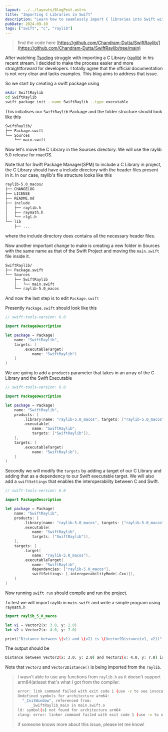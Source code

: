 ```yaml
---
layout: ../../layouts/BlogPost.astro
title: "Importing C Libraries in Swift"
description: "Learn how to seamlessly import C libraries into Swift with this comprehensive guide."
pubDate: 2024-09-10
tags: ["swift", "c", "raylib"]
---
```

> find the code here [https://github.com/Chandram-Dutta/SwiftRaylib/](https://github.com/Chandram-Dutta/SwiftRaylib/tree/main)

After watching [Tsoding](http://twitch.tv/tsoding) struggle with importing a C Library ([raylib](https://github.com/raysan5/raylib)) in his recent stream. I decided to make the process easier and more straightforward for developers. I totally agree that the official documentation is not very clear and lacks examples. This blog aims to address that issue.

So we start by creating a swift package using

```bash
mkdir SwiftRaylib
cd SwiftRaylib
swift package init --name SwiftRaylib --type executable
```

This initialises our `SwiftRaylib` Package and the folder structure should look like this

```bash
SwiftRaylib/
├── Package.swift
└── Sources
    └── main.swift
```

Now let's move the C Library in the Sources directory. We will use the raylib 5.0 release for macOS.

Note that for Swift Package Manager(SPM) to include a C Library in project, the C Library should have a include directory with the header files present in it. In our case, raylib's file structure looks like this

```bash
raylib-5.0_macos/
├── CHANGELOG
├── LICENSE
├── README.md
├── include
│   ├── raylib.h
│   ├── raymath.h
│   └── rlgl.h
└── lib
    ├── ...
```

where the include directory does contains all the necessary header files.

Now another important change to make is creating a new folder in Sources with the same name as that of the Swift Project and moving the `main.swift` file inside it.

```bash
SwiftRaylib/
├── Package.swift
└── Sources
    ├── SwiftRaylib
    │   └── main.swift
    └── raylib-5.0_macos
```

And now the last step is to edit `Package.swift`

Presently `Package.swift` should look like this

```swift
// swift-tools-version: 6.0

import PackageDescription

let package = Package(
    name: "SwiftRaylib",
    targets: [
        .executableTarget(
            name: "SwiftRaylib")
    ]
)
```

We are going to add a `products` parameter that takes in an array of the C Library and the Swift Executable

```swift
// swift-tools-version: 6.0

import PackageDescription

let package = Package(
    name: "SwiftRaylib",
    products: [
        .library(name: "raylib-5.0_macos", targets: ["raylib-5.0_macos"]),
        .executable(
            name: "SwiftRaylib",
            targets: ["SwiftRaylib"]),
    ],
    targets: [
        .executableTarget(
            name: "SwiftRaylib"),
    ]
)
```

Secondly we will modify the `targets` by adding a target of our C Library and adding that as a dependency to our Swift executable target. We will also add a `swiftSettings` that enables the interoperability between C and Swift.

```swift
// swift-tools-version: 6.0

import PackageDescription

let package = Package(
    name: "SwiftRaylib",
    products: [
        .library(name: "raylib-5.0_macos", targets: ["raylib-5.0_macos"]),
        .executable(
            name: "SwiftRaylib",
            targets: ["SwiftRaylib"]),
    ],
    targets: [
        .target(
            name: "raylib-5.0_macos"),
        .executableTarget(
            name: "SwiftRaylib",
            dependencies: ["raylib-5.0_macos"],
            swiftSettings: [.interoperabilityMode(.Cxx)]),
    ]
)
```

Now running `swift run` should compile and run the project.

To test we will import raylib in `main.swift` and write a simple program using `raymath.h`

```swift
import raylib_5_0_macos

let v1 = Vector2(x: 3.0, y: 2.0)
let v2 = Vector2(x: 4.0, y: 7.0)

print("Distance between \(v1) and \(v2) is \(Vector2Distance(v1, v2))")
```

The output should be

```bash
Distance between Vector2(x: 3.0, y: 2.0) and Vector2(x: 4.0, y: 7.0) is 5.0990195
```

Note that `Vector2` and `Vector2Distance()` is being imported from the `raylib`.

> I wasn't able to use any functions from `raylib.h` as it doesn't support arm64(atleast that's what I got from the compiler.
> 
> ```bash
> error: link command failed with exit code 1 (use -v to see invocation)
> Undefined symbols for architecture arm64:
>   "_InitWindow", referenced from:
>       _SwiftRaylib_main in main.swift.o
> ld: symbol(s) not found for architecture arm64
> clang: error: linker command failed with exit code 1 (use -v to see invocation)
> ```
> 
> if someone knows more about this issue, please let me know!